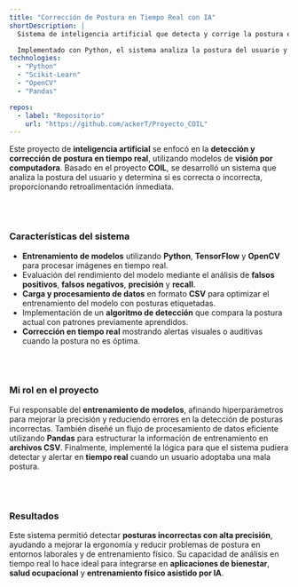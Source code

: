```yaml
---
title: "Corrección de Postura en Tiempo Real con IA"
shortDescription: |
  Sistema de inteligencia artificial que detecta y corrige la postura en tiempo real utilizando modelos de visión por computadora entrenados con datos personalizados.

  Implementado con Python, el sistema analiza la postura del usuario y proporciona retroalimentación instantánea.
technologies:
  - "Python"
  - "Scikit-Learn"
  - "OpenCV"
  - "Pandas"

repos: 
  - label: "Repositorio"
    url: "https://github.com/ackerT/Proyecto_COIL"
---
```



Este proyecto de **inteligencia artificial** se enfocó en la **detección y corrección de postura en tiempo real**, utilizando modelos de **visión por computadora**. Basado en el proyecto **COIL**, se desarrolló un sistema que analiza la postura del usuario y determina si es correcta o incorrecta, proporcionando retroalimentación inmediata.

<br /><br />


### **Características del sistema**
- **Entrenamiento de modelos** utilizando **Python**, **TensorFlow** y **OpenCV** para procesar imágenes en tiempo real.
- Evaluación del rendimiento del modelo mediante el análisis de **falsos positivos**, **falsos negativos**, **precisión** y **recall**.
- **Carga y procesamiento de datos** en formato **CSV** para optimizar el entrenamiento del modelo con posturas etiquetadas.
- Implementación de un **algoritmo de detección** que compara la postura actual con patrones previamente aprendidos.
- **Corrección en tiempo real** mostrando alertas visuales o auditivas cuando la postura no es óptima.

<br /><br />


### **Mi rol en el proyecto**
Fui responsable del **entrenamiento de modelos**, afinando hiperparámetros para mejorar la precisión y reduciendo errores en la detección de posturas incorrectas. También diseñé un flujo de procesamiento de datos eficiente utilizando **Pandas** para estructurar la información de entrenamiento en **archivos CSV**. Finalmente, implementé la lógica para que el sistema pudiera detectar y alertar en **tiempo real** cuando un usuario adoptaba una mala postura.

<br /><br />


### **Resultados**
Este sistema permitió detectar **posturas incorrectas con alta precisión**, ayudando a mejorar la ergonomía y reducir problemas de postura en entornos laborales y de entrenamiento físico. Su capacidad de análisis en tiempo real lo hace ideal para integrarse en **aplicaciones de bienestar**, **salud ocupacional** y **entrenamiento físico asistido por IA**.

